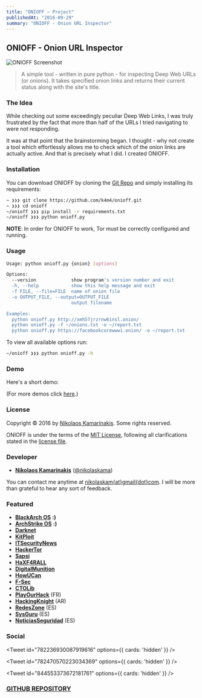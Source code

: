 ```yaml
---
title: "ONIOFF ~ Project"
publishedAt: "2016-09-29"
summary: "ONIOFF - Onion URL Inspector"
---
```



## ONIOFF - Onion URL Inspector

<Image
    alt="ONIOFF Screenshot"
    src="onioffproject/onioff.png"
/>

> A simple tool - written in pure python - for inspecting Deep Web URLs (or onions). It takes specified onion links and returns their current status along with the site's title.

### The Idea

While checking out some exceedingly peculiar Deep Web Links, I was truly frustrated by the fact that more than half of the URLs I tried navigating to were not responding.

It was at that point that the brainstorming began. I thought - why not create a tool which effortlessly allows me to check which of the onion links are actually active. And that is precisely what I did. I created ONIOFF.

### Installation

You can download ONIOFF by cloning the [Git Repo](https://github.com/k4m4/onioff) and simply installing its requirements:

```bash
~ ❯❯❯ git clone https://github.com/k4m4/onioff.git
~ ❯❯❯ cd onioff
~/onioff ❯❯❯ pip install -r requirements.txt
~/onioff ❯❯❯ python onioff.py
```
**NOTE**: In order for ONIOFF to work, Tor must be correctly configured and running.

### Usage

```bash
Usage: python onioff.py {onion} [options]

Options:
  --version             show program's version number and exit
  -h, --help            show this help message and exit
  -f FILE, --file=FILE  name of onion file
  -o OUTPUT_FILE, --output=OUTPUT_FILE
                        output filename

Examples:
  python onioff.py http://xmh57jrzrnw6insl.onion/
  python onioff.py -f ~/onions.txt -o ~/report.txt
  python onioff.py https://facebookcorewwwi.onion/ -o ~/report.txt
```

To view all available options run:

```bash
~/onioff ❯❯❯ python onioff.py -h
```

### Demo

Here's a short demo:

<AsciinemaPlayer id="87557" size='medium' speed={1.5} />

(For more demos click [here](https://asciinema.org/~k4m4).)

### License

Copyright &copy; 2016 by [Nikolaos Kamarinakis](mailto:nikolaskam@gmail.com). Some rights reserved.

ONIOFF is under the terms of the [MIT License](https://www.tldrlegal.com/l/mit), following all clarifications stated in the [license file](https://raw.githubusercontent.com/k4m4/onioff/master/LICENSE).

### Developer

* [**Nikolaos Kamarinakis**](https://nikolaskama.me) ([@nikolaskama](https://twitter.com/nikolaskama/))

You can contact me anytime at [nikolaskam{at}gmail{dot}com](mailto:nikolaskam@gmail.com).
I will be more than grateful to hear any sort of feedback.

### Featured

* [**BlackArch OS**](https://blackarch.org/tools.html) **:)**
* [**ArchStrike OS**](https://archstrike.org/packages/onioff) **:)**
* [**Darknet**](https://www.darknet.org.uk/2017/02/onioff-onion-url-inspector/)
* [**KitPloit**](https://www.kitploit.com/2016/10/onioff-onion-url-inspector.html)
* [**ITSecurityNews**](https://www.itsecuritynews.info/onioff-onion-url-inspector/)
* [**HackerTor**](https://hackertor.com/2017/02/17/onioff-onion-url-inspector/)
* [**Sapsi**](https://sapsi.org/onioff-onion-url-inspector/)
* [**HaXF4RALL**](https://www.haxf4rall.com/2016/10/07/onioff-onion-url-inspector/)
* [**DigitalMunition**](https://www.digitalmunition.me/2016/10/onioff-onion-url-inspector/)
* [**HowUCan**](https://howucan.gr/scripts-tools/892-onioff-an-onion-url-inspector-for-inspecting-deep-web-links/)
* [**F-Sec**](https://futursec.co.za/2016/10/07/onioff-onion-url-inspector/)
* [**CTOLib**](https://www.ctolib.com/onioff.html)
* [**PlayOurHack**](https://playourhack.fr/onioff-onion-url-inspector) (FR)
* [**HackingKnight**](https://hackingknight.com/onioff-%D8%A7%D8%AF%D8%A7%D9%87/) (AR)
* [**RedesZone**](https://www.redeszone.net/2016/10/03/comprueba-una-direccion-onion-tor-esta-disponible-la-herramienta-onioff/) (ES)
* [**SysGuru**](https://www.sysguru.org/onioff-inspertor-de-url-onion/) (ES)
* [**NoticiasSeguridad**](https://noticiasseguridad.com/seguridad-informatica/comprueba-si-una-direccion-onion-en-tor-esta-disponible-con-la-herramienta-onioff/) (ES)

### Social

<Tweet id="782236930087919616" options={{ cards: 'hidden' }} />

<Tweet id="782470570223034369" options={{ cards: 'hidden' }} />

<Tweet id="844553373672181761" options={{ cards: 'hidden' }} />

### [GITHUB REPOSITORY](https://github.com/k4m4/onioff)
